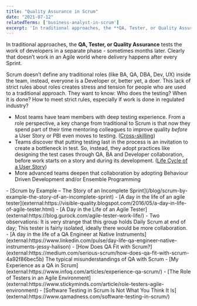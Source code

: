 ```yaml
---
title: "Quality Assurance in Scrum"
date: "2021-07-12"
relatedTerms: ['business-analyst-in-scrum']
excerpt: 'In traditional approaches, the **QA, Tester, or Quality Assurance** tests the work of'
---
```


In traditional approaches, the **QA, Tester, or Quality Assurance** tests the work of developers in a separate phase - sometimes months later. Clearly that doesn’t work in an Agile world where delivery happens after every Sprint.

Scrum doesn’t define any traditional roles (like BA, QA, DBA, Dev, UX) inside the team, instead, everyone is a Developer or, better yet, a doer. This lack of strict rules about roles creates stress and tension for people who are used to a traditional approach. They want to know: Who does the testing? When it is done? How to meet strict rules, especially if work is done in regulated industry?

- Most teams have team members with deep testing experience. From a role perspective, a key change from traditional to Scrum is that now they spend part of their time mentoring colleagues to improve quality _before_ a User Story or PBI even moves to testing. ([Cross-skilling](/blog/how-to-cross-skill-and-grow-t-shaped-team-members))
- Teams discover that putting testing last in the process is an invitation to create a bottleneck in test. So, instead, they adopt practices like designing the test cases through QA, BA and Developer collaboration, before work starts on a story and during its development. ([Life Cycle of a User Story](/blog/lifecycle-of-a-user-story))
- More advanced teams deepen that collaboration by adopting Behaviour Driven Development and/or Ensemble Programming

<LinkList heading = "Agile Pain Relief Blog Entries">
- [Scrum by Example – The Story of an Incomplete Sprint](/blog/scrum-by-example-the-story-of-an-incomplete-sprint)
</LinkList>

<HighlightBox heading="Resource Links" variant="resourceLinks">
- [A day in the life of an agile tester](external:https://visible-quality.blogspot.com/2016/05/a-day-in-life-of-agile-tester.html)
- [A Day in the Life of an Agile Tester](external:https://blog.gurock.com/agile-tester-work-life/) - Two observations: It is very strange that this group holds Daily Scrum at end of day; This tester is fairly isolated, ideally there would be more collaboration.
- [A day in the life of a QA Engineer at Native Instruments](external:https://www.linkedin.com/pulse/day-life-qa-engineer-native-instruments-jessy-halison)
- [How Does QA Fit with Scrum?](external:https://medium.com/serious-scrum/how-does-qa-fit-with-scrum-4a92f86bec5b) The typical misunderstandings of QA with Scrum
- [My Experience as a QA in Scrum](external:https://www.infoq.com/articles/experience-qa-scrum/)
- [The Role of Testers in an Agile Environment](external:https://www.stickyminds.com/article/role-testers-agile-environment)
- [Software Testing in Scrum Is Not What You Think It Is](external:https://www.qamadness.com/software-testing-in-scrum/)
</HighlightBox>

